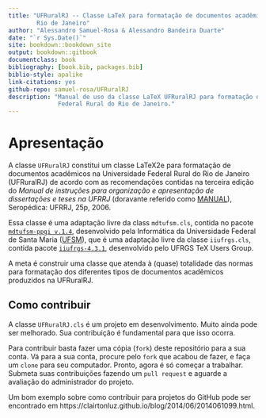 ```yaml
--- 
title: "UFRuralRJ -- Classe LaTeX para formatação de documentos acadêmicos da Universidade Federal Rural do 
        Rio de Janeiro"
author: "Alessandro Samuel-Rosa & Alessandro Bandeira Duarte"
date: "`r Sys.Date()`"
site: bookdown::bookdown_site
output: bookdown::gitbook
documentclass: book
bibliography: [book.bib, packages.bib]
biblio-style: apalike
link-citations: yes
github-repo: samuel-rosa/UFRuralRJ
description: "Manual de uso da classe LaTeX UFRuralRJ para formatação de documentos acadêmicos da Universidade
              Federal Rural do Rio de Janeiro."
---
```


# Apresentação

A classe `UFRuralRJ` constitui um classe LaTeX2e para formatação de documentos acadêmicos na Universidade 
Federal Rural do Rio de Janeiro (UFRuralRJ) de acordo com as recomendações contidas na terceira edição do 
*Manual de instruções para organização e apresentação de dissertações e teses na UFRRJ* (doravante referido 
como [MANUAL][manual]), Seropédica: UFRRJ, 25p, 2006.

Essa classe é uma adaptação livre da class `mdtufsm.cls`, contida no pacote [`mdtufsm-ppgi v.1.4`][mdtufsm],
desenvolvido pela Informática da Universidade Federal de Santa Maria ([UFSM][inf]), que é uma adaptação livre 
da classe `iiufrgs.cls`, contida pacote [`iiufrgs-4.3.1`][iiufrgs], desenvolvido pelo UFRGS TeX Users Group.

A meta é construir uma classe que atenda à (quase) totalidade das normas para formatação dos diferentes tipos 
de documentos acadêmicos produzidos na UFRuralRJ.

## Como contribuir

A classe `UFRuralRJ.cls` é um projeto em desenvolvimento. Muito ainda pode ser melhorado. Sua contribuição é
fundamental para que isso ocorra.

Para contribuir basta fazer uma cópia (`fork`) deste repositório para a sua conta. Vá para a sua conta, procure
pelo `fork` que acabou de fazer, e faça um `clone` para seu computador. Pronto, agora é só começar a trabalhar.
Submeta suas contribuições fazendo um `pull request` e aguarde a avaliação do administrador do projeto.

Um bom exemplo sobre como contribuir para projetos do GitHub pode ser encontrado em
https://clairtonluz.github.io/blog/2014/06/2014061099.html.

[abntex2cite]: http://www.abntex.net.br/
[bibtex]: https://en.wikibooks.org/wiki/LaTeX/Bibliography_Management#BibTeX
[bibliography]: https://en.wikibooks.org/wiki/LaTeX/Bibliography_Management
[def]: https://en.wikibooks.org/wiki/TeX/def
[iiufrgs]: http://www.inf.ufrgs.br/utug
[inf]: http://www.inf.ufsm.br
[include]: https://en.wikibooks.org/wiki/LaTeX/Modular_Documents#Getting_LaTeX_to_process_multiple_files
[hyperref]: https://en.wikibooks.org/wiki/LaTeX/Hyperlinks
[manual]: http://www.ufrrj.br/portal/modulo/dppg/Formularios_normas/manual_teses.pdf
[mdtufsm]: https://code.google.com/p/mdtufsm-ppgi/
[toc]: https://en.wikibooks.org/wiki/LaTeX/Document_Structure#Table_of_contents

